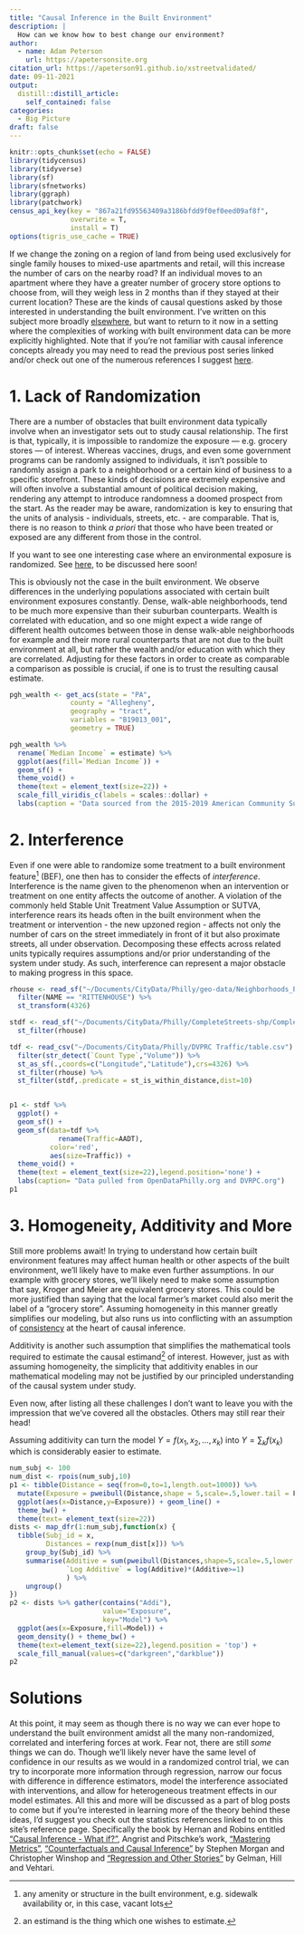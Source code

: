 ```yaml
---
title: "Causal Inference in the Built Environment"
description: |
  How can we know how to best change our environment?
author:
  - name: Adam Peterson
    url: https://apetersonsite.org
citation_url: https://apeterson91.github.io/xstreetvalidated/
date: 09-11-2021
output:
  distill::distill_article:
    self_contained: false
categories:
  - Big Picture
draft: false
---
```



```r
knitr::opts_chunk$set(echo = FALSE)
library(tidycensus)
library(tidyverse)
library(sf)
library(sfnetworks)
library(ggraph)
library(patchwork)
census_api_key(key = "867a21fd95563409a3186bfdd9f0ef0eed09af8f",
               overwrite = T,
               install = T)
options(tigris_use_cache = TRUE)
```


If we change the zoning on a region of land from being used exclusively
for single family houses to mixed-use apartments and retail, will this increase 
the number of cars on the nearby road? If an individual moves to an apartment
where they have a greater number of grocery store options to choose from, 
will they weigh less in 2 months than if they stayed at their current location?
These are the kinds of causal questions asked by those 
interested in understanding the built environment. I've written on this 
subject more broadly [elsewhere](https://www.apetersonsite.org/post/causal_inference_preface/), 
but want to return to it now in a setting where the complexities of 
working with built environment data can be more explicitly highlighted.
Note that if you're not familiar with causal inference concepts already you may
need to read the previous post series linked and/or check out one of the numerous
references I suggest [here](https://www.apetersonsite.org/post/phdlessons/).

# 1. Lack of Randomization

There are a number of obstacles that built environment data typically involve
when an investigator sets out to study causal relationship. The first
is that, typically, it is impossible to randomize the exposure 
--- e.g. grocery stores --- of interest.
Whereas vaccines, drugs, and even some government programs can be randomly 
assigned to individuals, it isn't possible to randomly assign a park to a 
neighborhood or a certain kind of business to a specific storefront. 
These kinds of decisions are extremely expensive and will often involve a 
substantial amount of political decision making, rendering any attempt to 
introduce randomness a doomed prospect from the start.
As the reader may be aware, randomization is key to ensuring that the 
units of analysis - individuals, streets, etc. -  are comparable.
That is, there is no reason to think *a priori* that those who have been treated 
or exposed are any different from those in the control. 

<aside>
If you want to see one interesting case where an environmental exposure
is randomized. See 
[here](https://ajph.aphapublications.org/doi/full/10.2105/AJPH.2018.304752), to
be discussed here soon!
</aside>

This is obviously not the case in the built environment. We observe differences
in the underlying populations associated with certain built environment exposures
constantly. Dense, walk-able neighborhoods, tend to be much more expensive
than their suburban counterparts. Wealth is correlated with education, and 
so one might expect a wide range of different health outcomes between those in
dense walk-able neighborhoods for example and their more rural counterparts that
are not due to the built environment at all, but rather the wealth and/or education
with which they are correlated. Adjusting for these factors in order
to create as comparable a comparison as possible is crucial, if one is 
to trust the resulting causal estimate.


```r
pgh_wealth <- get_acs(state = "PA", 
               county = "Allegheny",
               geography = "tract",
               variables = "B19013_001", 
               geometry = TRUE)

pgh_wealth %>% 
  rename(`Median Income` = estimate) %>% 
  ggplot(aes(fill=`Median Income`)) + 
  geom_sf() + 
  theme_void() + 
  theme(text = element_text(size=22)) + 
  scale_fill_viridis_c(labels = scales::dollar) + 
  labs(caption = "Data sourced from the 2015-2019 American Community Survey.")
```


# 2. Interference

Even if one were able to randomize some treatment to a built environment 
feature^[any amenity or structure in the built environment, 
e.g. sidewalk availability or, in this case, vacant lots] (BEF), one then has to 
consider the effects of *interference*. Interference is the name given to the
phenomenon when an intervention or treatment on one entity affects the 
outcome of another. A violation of the commonly held Stable Unit 
Treatment Value Assumption or SUTVA, interference rears its heads often 
in the built environment when the treatment or intervention - the new
upzoned region -
affects not only the number of cars on the street immediately in front of it 
but also proximate streets, all under observation. Decomposing 
these effects across related units typically requires assumptions and/or 
prior understanding of the system under study. As such,
interference can represent a major obstacle to making progress in this space.

```r
rhouse <- read_sf("~/Documents/CityData/Philly/geo-data/Neighborhoods_Philadelphia/Neighborhoods_Philadelphia.shp") %>% 
  filter(NAME == "RITTENHOUSE") %>% 
  st_transform(4326)

stdf <- read_sf("~/Documents/CityData/Philly/CompleteStreets-shp/CompleteStreets.shp") %>% 
  st_filter(rhouse)

tdf <- read_csv("~/Documents/CityData/Philly/DVPRC Traffic/table.csv") %>% 
  filter(str_detect(`Count Type`,"Volume")) %>% 
  st_as_sf(.,coords=c("Longitude","Latitude"),crs=4326) %>% 
  st_filter(rhouse) %>% 
  st_filter(stdf,.predicate = st_is_within_distance,dist=10)


p1 <- stdf %>% 
  ggplot() + 
  geom_sf() + 
  geom_sf(data=tdf %>% 
            rename(Traffic=AADT),
          color='red',
          aes(size=Traffic)) + 
  theme_void() + 
  theme(text = element_text(size=22),legend.position='none') + 
  labs(caption= "Data pulled from OpenDataPhilly.org and DVRPC.org")
p1
```

# 3. Homogeneity, Additivity and More

Still more problems await! In trying to understand how certain built environment
features may affect human health or other aspects of the built environment,
we'll likely have to make even further assumptions. In our example with grocery
stores, we'll likely need to make some assumption that say, Kroger and Meier
are equivalent grocery stores. This could be more justified than saying 
that the local farmer's market could also merit the label of a "grocery store". 
Assuming homogeneity in this manner greatly simplifies our modeling, but 
also runs us into conflicting with an assumption of 
[consistency](https://www.apetersonsite.org/post/causal_inference_preface/) at 
the heart of causal inference. 

Additivity is another such assumption that simplifies the mathematical tools required
to estimate the causal estimand^[an estimand is the thing which one wishes to estimate.]
of interest. However, just as with assuming homogeneity, the simplicity that 
additivity enables in our mathematical modeling may not be justified by our 
principled understanding of the causal system under study. 

Even now, after listing all these challenges I don't want to leave you with the 
impression that we've covered all the obstacles. Others may still rear their head! 

<aside>
Assuming additivity can turn the model $Y = f(x_{1},x_{2},...,x_{k})$
into $Y = \sum_k f(x_{k})$ which is considerably easier to estimate.
</aside>
```r
num_subj <- 100
num_dist <- rpois(num_subj,10)
p1 <- tibble(Distance = seq(from=0,to=1,length.out=1000)) %>%
  mutate(Exposure = pweibull(Distance,shape = 5,scale=.5,lower.tail = F)) %>%
  ggplot(aes(x=Distance,y=Exposure)) + geom_line() + 
  theme_bw() + 
  theme(text= element_text(size=22))
dists <- map_dfr(1:num_subj,function(x) {
  tibble(Subj_id = x,
         Distances = rexp(num_dist[x])) %>%
    group_by(Subj_id) %>%
    summarise(Additive = sum(pweibull(Distances,shape=5,scale=.5,lower.tail = F)),
              `Log Additive` = log(Additive)*(Additive>=1)
              ) %>%
    ungroup()
})
p2 <- dists %>% gather(contains("Addi"),
                       value="Exposure",
                       key="Model") %>% 
  ggplot(aes(x=Exposure,fill=Model)) + 
  geom_density() + theme_bw() + 
  theme(text=element_text(size=22),legend.position = 'top') + 
  scale_fill_manual(values=c("darkgreen","darkblue"))
p2
```

# Solutions

At this point, it may seem as though there is no way we can ever hope 
to understand the built environment amidst all the many non-randomized, 
correlated and interfering forces at work. 
Fear not, there are still *some* things we can do.
Though we'll likely never have the same level of confidence in our results 
as we would in a randomized control trial, we can try to incorporate more 
information through regression, narrow our focus with difference in 
difference estimators, model the interference associated with interventions, 
and allow for heterogeneous treatment effects in our model estimates.
All this and more will be discussed as a part of blog posts to come but if you're 
interested in learning more of the theory behind these ideas, I'd suggest you check out the statistics
references linked to on this site's reference page. Specifically the book by
Hernan and Robins entitled 
["Causal Inference - What if?"](https://www.hsph.harvard.edu/miguel-hernan/causal-inference-book/), 
Angrist and Pitschke's work, 
["Mastering Metrics"](https://press.princeton.edu/books/paperback/9780691152844/mastering-metrics), 
["Counterfactuals and Causal 
Inference"](https://www.cambridge.org/core/books/counterfactuals-and-causal-inference/5CC81E6DF63C5E5A8B88F79D45E1D1B7) by Stephen Morgan and Christopher Winshop and 
["Regression and Other Stories"](https://avehtari.github.io/ROS-Examples/index.html)
by Gelman, Hill and Vehtari.


